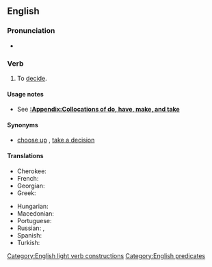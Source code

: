 ==English==

===Pronunciation===
* {{audio|en|En-au-make a decision.ogg|Audio (AU)}}

===Verb===
{{en-verb|make<,,made> a decision}}

# {{lb|en|intransitive}} To [[decide]].
#: {{ux|en|You need to '''make a decision''' whether or not to go.}}

====Usage notes====
* See '''[[:Appendix:Collocations of do, have, make, and take]]'''

====Synonyms====
* {{sense|decide}} [[choose up]] {{q|informal}}, [[take a decision]] {{q|much less common, especially in US}}

====Translations====
{{trans-top|to decide}}
* Cherokee: {{t|chr|ᏕᎫᎪᏗᎭ}}
* French: {{t|fr|[[prendre]] [[une]] [[décision]]}}
* Georgian: {{t|ka|გადაწყვეტილების მიღება}}
* Greek: {{t|el|[[παίρνω]] [[απόφαση]]}}
{{trans-mid}}
* Hungarian: {{t|hu|döntést hozni}}
* Macedonian: {{t|mk|носам одлука}}
* Portuguese: {{t+|pt|tomar uma decisão}}
* Russian: {{t|ru|[[приня́ть]] [[реше́ние]]}}, {{t+|ru|реши́ть}}
* Spanish: {{t|es|tomar una decisión}}
* Turkish: {{t+|tr|karar vermek}}
{{trans-bottom}}

[[Category:English light verb constructions]]
[[Category:English predicates]]